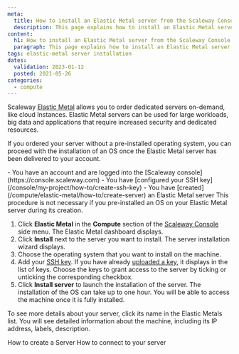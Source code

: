 ```yaml
---
meta:
  title: How to install an Elastic Metal server from the Scaleway Console
  description: This page explains how to install an Elastic Metal server from the Scaleway Console
content:
  h1: How to install an Elastic Metal server from the Scaleway Console
  paragraph: This page explains how to install an Elastic Metal server from the Scaleway Console
tags: elastic-metal server installation
dates:
  validation: 2023-01-12
  posted: 2021-05-26
categories:
  - compute
---
```


Scaleway [Elastic Metal](https://www.scaleway.com/en/elastic-metal/) allows you to order dedicated servers on-demand, like cloud Instances.
Elastic Metal servers can be used for large workloads, big data and applications that require increased security and dedicated resources.

If you ordered your server without a pre-installed operating system, you can proceed with the installation of an OS once the Elastic Metal server has been delivered to your account.

<Macro id="iam-requirements" />

<Message type="requirement">
  - You have an account and are logged into the [Scaleway console](https://console.scaleway.com)  
  - You have [configured your SSH key](/console/my-project/how-to/create-ssh-key)
  - You have [created](/compute/elastic-metal/how-to/create-server) an Elastic Metal server
</Message>

<Message type="tip">
  This procedure is not necessary if you pre-installed an OS on your Elastic Metal server during its creation.
</Message>

1. Click **Elastic Metal** in the **Compute** section of the [Scaleway Console](https://console.scaleway.com) side menu. The Elastic Metal dashboard displays.
2. Click **Install** next to the server you want to install. The server installation wizard displays. 
3. Choose the operating system that you want to install on the machine.
4. Add your [SSH key](/console/my-account/concepts/#ssh-key). If you have already [uploaded a key](/console/my-project/how-to/create-ssh-key/#how-to-upload-the-public-ssh-key-to-the-scaleway-interface), it displays in the list of keys. Choose the keys to grant access to the server by ticking or unticking the corresponding checkbox.
5. Click **Install server** to launch the installation of the server.
    <Message type="note">
    The installation of the OS can take up to one hour. You will be able to
      access the machine once it is fully installed.
    </Message>

To see more details about your server, click its name in the Elastic Metals list. You will see detailed information about the machine, including its IP address, labels, description.


<Navigation title="See Also">
  <PreviousButton to="/compute/elastic-metal/how-to/create-server/">How to create a Server</PreviousButton>
  <NextButton to="/compute/elastic-metal/how-to/connect-to-server/">How to connect to your server</NextButton>
</Navigation>
